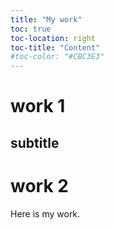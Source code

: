 ```yaml
---
title: "My work"
toc: true
toc-location: right
toc-title: "Content"
#toc-color: "#CBC3E3"
---
```


# work 1

## subtitle

# work 2

Here is my work.
